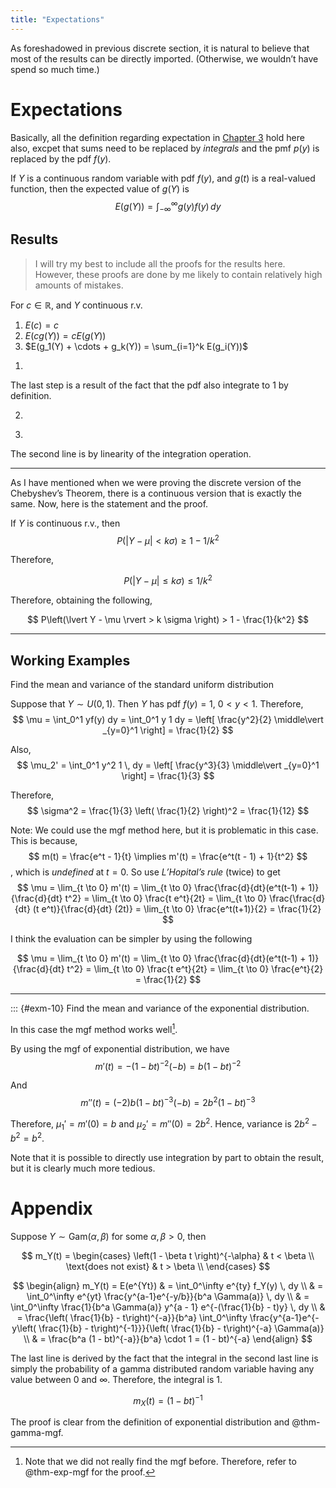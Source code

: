 ```yaml
---
title: "Expectations"
---
```


As foreshadowed in previous discrete section, it is natural to believe that most of the results can be directly imported. (Otherwise, we wouldn't have spend so much time.)

# Expectations

Basically, all the definition regarding expectation in [Chapter 3](../chapter-03/) hold here also, excpet that sums need to be replaced by _integrals_ and the pmf $p(y)$ is replaced by the pdf $f(y)$.

::: {#def-expectation-cont}

If $Y$ is a continuous random variable with pdf $f(y)$, and $g(t)$ is a real-valued function, then the expected value of $g(Y)$ is
$$
E(g(Y)) = \int_{-\infty}^{\infty} g(y) f(y) \, dy
$$

:::

## Results

> I will try my best to include all the proofs for the results here. However, these proofs are done by me likely to contain relatively high amounts of mistakes.

::: {#thm-three-prop name="Three Properties"}

For $c \in \mathbb{R}$, and $Y$ continuous r.v.

1. $E(c) = c$
2. $E(cg(Y)) = cE(g(Y))$
3. $E(g_1(Y) + \cdots + g_k(Y)) = \sum_{i=1}^k E(g_i(Y))$

:::

::: {.proof}
1.

\begin{align*}
E(c) &= \int_{-\infty}^\infty c f(y) \, dy \\
&= c \int_{-\infty}^\infty f(y) \, dy \\
&= c
\end{align*}

The last step is a result of the fact that the pdf also integrate to 1 by definition.

:::

::: {.proof}
2.

\begin{align*}
E(cg(Y)) &= \int_{-\infty}^\infty c g(y) f(y) \, dy \\
&= c \int_{-\infty}^\infty g(y)f(y) \, dy \\
&= c E(g(Y))
\end{align*}

:::

::: {.proof}
3.

\begin{align*}
E(\sum_{i=1}^k g_i(Y)) &= \int_{-\infty}^\infty \left( \sum_{i=1}^k g_i(y) f(y) \right) \, dy \\
&= \sum_{i = 1}^k \left( \int_{-\infty}^\infty g_i(y) f(y) \, dy \right) \\
& = \sum_{i=1}^k E(g_i(Y)) \\
\end{align*}

The second line is by linearity of the integration operation.

:::

---

As I have mentioned when we were proving the discrete version of the Chebyshev's Theorem, there is a continuous version that is exactly the same. Now, here is the statement and the proof.

::: {#thm-chebyshev-cont name="Continuous Version of Chebyshev's"}

If $Y$ is continuous r.v., then
$$
P(\lvert Y - \mu \rvert < k\sigma) \geq 1 - 1 / k^2
$$

:::

::: {.proof}

\begin{align*}
\sigma^2 & = \int_{-\infty}^\infty (Y - \mu)^2 f(y) \, dy \\
& = \int_{-\infty}^{k\sigma - \mu} (y - \mu)^2f(y) \, dy + \int_{k\sigma + \mu}^\infty (y - \mu)^2 f(y) \, dy \\
& = \int_{-\infty}^{k\sigma - \mu} (k\sigma)^2 f(y) \, dy + \int_{k\sigma + \mu}^\infty (k\sigma)^2 f(y) \, dy \\
& = (k\sigma)^2 \left( \int_{-\infty}^{k - \mu} f(y) \, dy + \int_{k + \mu}^\infty f(y) \, dy \right) \\
& = (k\sigma)^2 P(Y \leq k\sigma - \mu \cup Y \geq k\sigma + \mu) \\
& = (k\sigma)^2 P(\lvert Y - \mu \rvert \leq k\sigma)
\end{align*}

Therefore,

$$
P(\lvert Y - \mu \rvert \leq k\sigma) \leq 1 / k^2
$$

Therefore, obtaining the following,

$$
P\left(\lvert Y - \mu \rvert > k \sigma \right) > 1 - \frac{1}{k^2}
$$

:::

---

## Working Examples

::: {#exm-9}
Find the mean and variance of the standard uniform distribution

Suppose that $Y \sim U(0, 1)$. Then $Y$ has pdf $f(y) = 1$, $0 < y < 1$. Therefore,
$$
\mu = \int_0^1 yf(y) dy = \int_0^1 y 1 dy = \left[ \frac{y^2}{2} \middle\vert _{y=0}^1 \right] = \frac{1}{2}
$$

Also, 
$$
\mu_2' = \int_0^1 y^2 1 \, dy = \left[ \frac{y^3}{3} \middle\vert _{y=0}^1 \right] = \frac{1}{3}
$$

Therefore,
$$
\sigma^2 = \frac{1}{3} \left( \frac{1}{2} \right)^2 = \frac{1}{12}
$$

Note: We could use the mgf method here, but it is problematic in this case. This is because,
$$
m(t) = \frac{e^t - 1}{t} \implies m'(t) = \frac{e^t(t - 1) + 1}{t^2}
$$
, which is _undefined_ at $t = 0$. So use _L'Hopital's rule_ (twice) to get
$$
\mu = \lim_{t \to 0} m'(t) = \lim_{t \to 0} \frac{\frac{d}{dt}(e^t(t-1) + 1)}{\frac{d}{dt} t^2} = \lim_{t \to 0} \frac{t e^t}{2t} = \lim_{t \to 0} \frac{\frac{d}{dt} (t e^t)}{\frac{d}{dt} (2t)} = \lim_{t \to 0} \frac{e^t(t+1)}{2} = \frac{1}{2}
$$

::: {.callout-tip title="Note" collapse="true"}

I think the evaluation can be simpler by using the following

$$
\mu = \lim_{t \to 0} m'(t) = \lim_{t \to 0} \frac{\frac{d}{dt}(e^t(t-1) + 1)}{\frac{d}{dt} t^2} = \lim_{t \to 0} \frac{t e^t}{2t} = \lim_{t \to 0} \frac{e^t}{2} = \frac{1}{2}
$$

:::

:::

---

::: {#exm-10}
Find the mean and variance of the exponential distribution.

In this case the mgf method works well[^exp-mgf].

By using the mgf of exponential distribution, we have
$$
m'(t) = - (1 - bt)^{-2} (-b) = b(1 - bt)^{-2}
$$

And
$$
m''(t) = (-2) b(1-bt)^{-3} (-b) = 2b^2(1- bt)^{-3}
$$

Therefore, $\mu_1' = m'(0) = b$ and $\mu_2' = m''(0) = 2b^2$. Hence, variance is $2b^2 - b^2 = b^2$.

::: {.callout-warning title="Alternative Methods"}

Note that it is possible to directly use integration by part to obtain the result, but it is clearly much more tedious.

:::

[^exp-mgf]: Note that we did not really find the mgf before. Therefore, refer to @thm-exp-mgf for the proof.

# Appendix

::: {#thm-gamma-mgf name="mgf of Gamma Distribution"}

Suppose $Y \sim \text{Gam}(\alpha, \beta)$ for some $\alpha, \beta > 0$, then

$$
m_Y(t) = \begin{cases}
\left(1 - \beta t \right)^{-\alpha} & t < \beta \\
\text{does not exist} & t > \beta \\
\end{cases}
$$

:::

::: {.proof}

$$
\begin{align}
m_Y(t) = E(e^{Yt}) & = \int_0^\infty e^{ty} f_Y(y) \, dy \\
& = \int_0^\infty e^{yt} \frac{y^{a-1}e^{-y/b}}{b^a \Gamma(a)} \, dy \\
& = \int_0^\infty \frac{1}{b^a \Gamma(a)} y^{a - 1} e^{-(\frac{1}{b} - t)y} \, dy \\
& = \frac{\left( \frac{1}{b} - t\right)^{-a}}{b^a} \int_0^\infty \frac{y^{a-1}e^{-y\left( \frac{1}{b} - t\right)^{-1}}}{\left( \frac{1}{b} - t\right)^{-a} \Gamma(a)} \\
& = \frac{b^a (1 - bt)^{-a}}{b^a} \cdot 1 = (1 - bt)^{-a}
\end{align}
$$

The last line is derived by the fact that the integral in the second last line is simply the probability of a gamma distributed random variable having any value between $0$ and $\infty$. Therefore, the integral is $1$.

:::



::: {#thm-exp-mgf name="mgf of Exponential Distribution"}

$$
m_X(t) = (1 - bt)^{-1}
$$

:::

::: {.proof}

The proof is clear from the definition of exponential distribution and @thm-gamma-mgf.

:::

